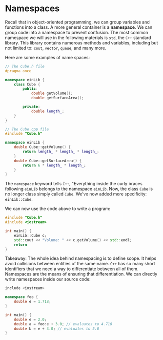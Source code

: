 # Namespaces

Recall that in object-oriented programming, we can group variables and
functions into a class. A more general container is a **namespace**. We can
group code into a namespace to prevent confusion. The most common namespace
we will use in the following materials is `std`, the `C++` standard
library. This library contains numerous methods and variables, including
but not limited to: `cout`, `vector`, `queue`, and many more.

Here are some examples of name spaces:

```cpp
// The Cube.h file
#pragma once

namespace einLib {
	class Cube {
		public:
			double getVolume();
			double getSurfaceArea();

		private:
			double length_;
	}
}
```

```cpp
// The Cube.cpp file
#include "Cube.h"

namespace einLib {
	double Cube::getVolume() {
		return length_ * length_ * length_;
	}
	double Cube::getSurfaceArea() {
		return 6 * length_ * length_;
	}
}
```

The `namespace` keyword tells `C++`, "Everything inside the curly braces
following `einLib` belongs to the namespace `einLib`. Now, the class `Cube`
is no longer class simply called `Cube`. We've now added more specificity:
`einLib::Cube`.

We can now use the code above to write a program:

```cpp
#include "Cube.h"
#include <iostream>

int main() {
	einLib::Cube c;
	std::cout << "Volume: " << c.getVolume() << std::endl;
	return
}
```

Takeaway: The whole idea behind namespacing is to define scope. It helps
avoid collisions between entities of the same name. `C++` has so many short
identifiers that we need a way to differentiate between all of them.
Namespaces are the means of ensuring that differentiation. We can directly
write namespaces inside our source code:

```cpp
include <iostream>

namespace foo {
	double e = 1.718;
}

int main() {
	double e = 2.0;
	double a = foo:e + 3.0; // evaluates to 4.718
	double b = e + 3.0; // evaluates to 5.0
}
```
